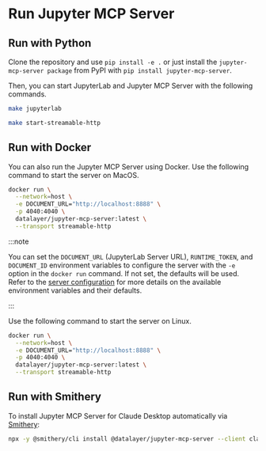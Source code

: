 # Run Jupyter MCP Server

## Run with Python

Clone the repository and use `pip install -e .` or just install the `jupyter-mcp-server package` from PyPI with `pip install jupyter-mcp-server`.

Then, you can start JupyterLab and Jupyter MCP Server with the following commands.

```bash
make jupyterlab
```

```bash
make start-streamable-http
```

## Run with Docker

You can also run the Jupyter MCP Server using Docker. Use the following command to start the server on MacOS.

```bash
docker run \
  --network=host \
  -e DOCUMENT_URL="http://localhost:8888" \
  -p 4040:4040 \
  datalayer/jupyter-mcp-server:latest \
  --transport streamable-http
```

:::note

  You can set the `DOCUMENT_URL` (JupyterLab Server URL), `RUNTIME_TOKEN`, and `DOCUMENT_ID` environment variables to configure the server with the `-e` option in the `docker run` command. If not set, the defaults will be used. Refer to the [server configuration](/server-configuration) for more details on the available environment variables and their defaults.

:::

Use the following command to start the server on Linux.

```bash
docker run \
  --network=host \
  -e DOCUMENT_URL="http://localhost:8888" \
  -p 4040:4040 \
  datalayer/jupyter-mcp-server:latest \
  --transport streamable-http
```

## Run with Smithery

To install Jupyter MCP Server for Claude Desktop automatically via [Smithery](https://smithery.ai/server/@datalayer/jupyter-mcp-server):

```bash
npx -y @smithery/cli install @datalayer/jupyter-mcp-server --client claude
```
